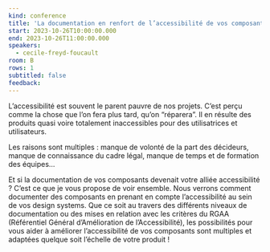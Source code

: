 ```yaml
---
kind: conference
title: 'La documentation en renfort de l’accessibilité de vos composants'
start: 2023-10-26T10:00:00.000
end: 2023-10-26T11:00:00.000
speakers:
  - cecile-freyd-foucault
room: B
rows: 1
subtitled: false
feedback:
---
```


L’accessibilité est souvent le parent pauvre de nos projets. C’est perçu comme la chose que l’on fera plus tard, qu’on “réparera”. Il en résulte des produits quasi voire totalement inaccessibles pour des utilisatrices et utilisateurs.

Les raisons sont multiples : manque de volonté de la part des décideurs, manque de connaissance du cadre légal, manque de temps et de formation des équipes…

Et si la documentation de vos composants devenait votre alliée accessibilité ? C’est ce que je vous propose de voir ensemble. Nous verrons comment documenter des composants en prenant en compte l’accessibilité au sein de vos design systems. Que ce soit au travers des différents niveaux de documentation ou des mises en relation avec les critères du RGAA (Référentiel Général d’Amélioration de l’Accessibilité), les possibilités pour vous aider à améliorer l’accessibilité de vos composants sont multiples et adaptées quelque soit l’échelle de votre produit !
